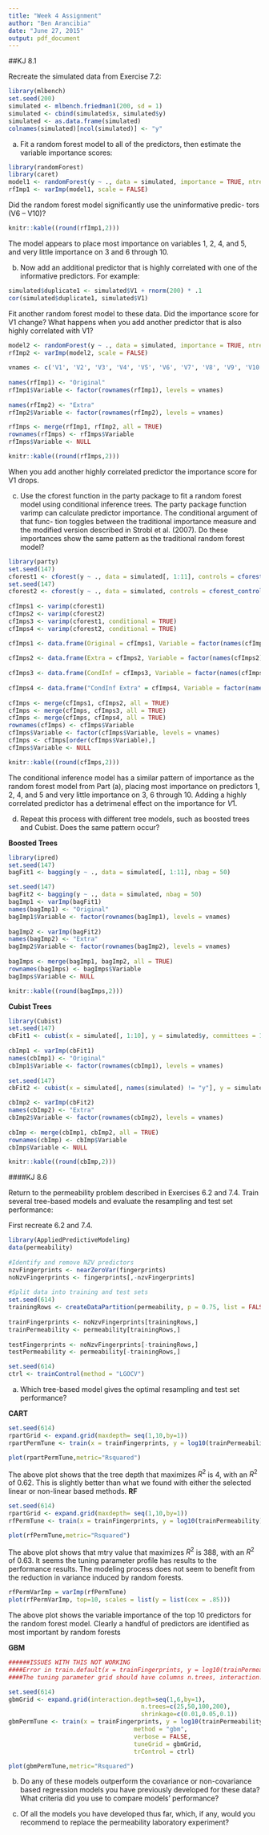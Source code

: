 ```yaml
---
title: "Week 4 Assignment"
author: "Ben Arancibia"
date: "June 27, 2015"
output: pdf_document
---
```


##KJ 8.1

Recreate the simulated data from Exercise 7.2:

```r
library(mlbench)
set.seed(200)
simulated <- mlbench.friedman1(200, sd = 1)
simulated <- cbind(simulated$x, simulated$y)
simulated <- as.data.frame(simulated)
colnames(simulated)[ncol(simulated)] <- "y"
```

a)  Fit a random forest model to all of the predictors, then estimate the variable importance scores:
```r
library(randomForest)
library(caret)
model1 <- randomForest(y ~ ., data = simulated, importance = TRUE, ntree = 1000)
rfImp1 <- varImp(model1, scale = FALSE)
```

Did the random forest model significantly use the uninformative predic- tors (V6 – V10)?

```r
knitr::kable((round(rfImp1,2)))
```

The model appears to place most importance on variables 1, 2, 4, and 5, and very little importance on 3 and 6 through 10.

b) Now add an additional predictor that is highly correlated with one of the informative predictors. For example:
```r
simulated$duplicate1 <- simulated$V1 + rnorm(200) * .1
cor(simulated$duplicate1, simulated$V1)
```

Fit another random forest model to these data. Did the importance score for V1 change? What happens when you add another predictor that is also highly correlated with V1?

```r
model2 <- randomForest(y ~ ., data = simulated, importance = TRUE, ntree = 1000)
rfImp2 <- varImp(model2, scale = FALSE)
              
vnames <- c('V1', 'V2', 'V3', 'V4', 'V5', 'V6', 'V7', 'V8', 'V9', 'V10', 'duplicate1')
              
names(rfImp1) <- "Original"
rfImp1$Variable <- factor(rownames(rfImp1), levels = vnames)
              
names(rfImp2) <- "Extra"
rfImp2$Variable <- factor(rownames(rfImp2), levels = vnames)

rfImps <- merge(rfImp1, rfImp2, all = TRUE)
rownames(rfImps) <- rfImps$Variable
rfImps$Variable <- NULL

knitr::kable((round(rfImps,2)))
```

When you add another highly correlated predictor the importance score for V1 drops. 

c) Use the cforest function in the party package to fit a random forest model using conditional inference trees. The party package function varimp can calculate predictor importance. The conditional argument of that func- tion toggles between the traditional importance measure and the modified version described in Strobl et al. (2007). Do these importances show the same pattern as the traditional random forest model?

```r
library(party)
set.seed(147)
cforest1 <- cforest(y ~ ., data = simulated[, 1:11], controls = cforest_control(ntree = 1000))
set.seed(147)
cforest2 <- cforest(y ~ ., data = simulated, controls = cforest_control(ntree = 1000))
              
cfImps1 <- varimp(cforest1)
cfImps2 <- varimp(cforest2)
cfImps3 <- varimp(cforest1, conditional = TRUE)
cfImps4 <- varimp(cforest2, conditional = TRUE)

cfImps1 <- data.frame(Original = cfImps1, Variable = factor(names(cfImps1), levels = vnames))
              
cfImps2 <- data.frame(Extra = cfImps2, Variable = factor(names(cfImps2), levels = vnames))
              
cfImps3 <- data.frame(CondInf = cfImps3, Variable = factor(names(cfImps3), levels = vnames))
              
cfImps4 <- data.frame("CondInf Extra" = cfImps4, Variable = factor(names(cfImps4), levels = vnames))
              
cfImps <- merge(cfImps1, cfImps2, all = TRUE)
cfImps <- merge(cfImps, cfImps3, all = TRUE)
cfImps <- merge(cfImps, cfImps4, all = TRUE)
rownames(cfImps) <- cfImps$Variable
cfImps$Variable <- factor(cfImps$Variable, levels = vnames)
cfImps <- cfImps[order(cfImps$Variable),]
cfImps$Variable <- NULL

knitr::kable((round(cfImps,2)))
```

The conditional inference model has a similar pattern of importance as the random forest model from Part (a), placing most importance on predictors 1, 2, 4, and 5 and very little importance on 3, 6 through 10.  Adding a highly correlated predictor has a detrimenal effect on the importance for $V1$. 
              
d) Repeat this process with different tree models, such as boosted trees and Cubist. Does the same pattern occur?

__Boosted Trees__
```r
library(ipred)
set.seed(147)
bagFit1 <- bagging(y ~ ., data = simulated[, 1:11], nbag = 50)

set.seed(147)
bagFit2 <- bagging(y ~ ., data = simulated, nbag = 50)
bagImp1 <- varImp(bagFit1)
names(bagImp1) <- "Original"
bagImp1$Variable <- factor(rownames(bagImp1), levels = vnames)
              
bagImp2 <- varImp(bagFit2)
names(bagImp2) <- "Extra"
bagImp2$Variable <- factor(rownames(bagImp2), levels = vnames)
              
bagImps <- merge(bagImp1, bagImp2, all = TRUE)
rownames(bagImps) <- bagImps$Variable
bagImps$Variable <- NULL

knitr::kable((round(bagImps,2)))
```

__Cubist Trees__

```r
library(Cubist)
set.seed(147)
cbFit1 <- cubist(x = simulated[, 1:10], y = simulated$y, committees = 100)
              
cbImp1 <- varImp(cbFit1)
names(cbImp1) <- "Original"
cbImp1$Variable <- factor(rownames(cbImp1), levels = vnames)
              
set.seed(147)
cbFit2 <- cubist(x = simulated[, names(simulated) != "y"], y = simulated$y, committees = 100)

cbImp2 <- varImp(cbFit2)
names(cbImp2) <- "Extra"
cbImp2$Variable <- factor(rownames(cbImp2), levels = vnames)
              
cbImp <- merge(cbImp1, cbImp2, all = TRUE)
rownames(cbImp) <- cbImp$Variable
cbImp$Variable <- NULL

knitr::kable((round(cbImp,2)))

```

####KJ 8.6

Return to the permeability problem described in Exercises 6.2 and 7.4. Train several tree-based models and evaluate the resampling and test set performance:

First recreate 6.2 and 7.4.

```r
library(AppliedPredictiveModeling)
data(permeability)
              
#Identify and remove NZV predictors
nzvFingerprints <- nearZeroVar(fingerprints)
noNzvFingerprints <- fingerprints[,-nzvFingerprints]
              
#Split data into training and test sets
set.seed(614)
trainingRows <- createDataPartition(permeability, p = 0.75, list = FALSE)
              
trainFingerprints <- noNzvFingerprints[trainingRows,]
trainPermeability <- permeability[trainingRows,]
              
testFingerprints <- noNzvFingerprints[-trainingRows,]
testPermeability <- permeability[-trainingRows,]

set.seed(614)
ctrl <- trainControl(method = "LGOCV")
```

(a) Which tree-based model gives the optimal resampling and test set performance?

__CART__ 
```r
set.seed(614)
rpartGrid <- expand.grid(maxdepth= seq(1,10,by=1))
rpartPermTune <- train(x = trainFingerprints, y = log10(trainPermeability), method = "rpart2", tuneGrid = rpartGrid, trControl = ctrl)

plot(rpartPermTune,metric="Rsquared")
```

The above plot shows that the tree depth that maximizes $R^2$ is 4, with an $R^2$  of 0.62. This is slightly better than what we found with either the selected linear or non-linear based methods.
__RF__ 

```r
set.seed(614)
rpartGrid <- expand.grid(maxdepth= seq(1,10,by=1))
rfPermTune <- train(x = trainFingerprints, y = log10(trainPermeability), method = "rf", tuneLength = 10, importance = TRUE, trControl = ctrl)

plot(rfPermTune,metric="Rsquared")
```


The above plot shows that mtry value that maximizes $R^2$ is 388, with an $R^2$ of 0.63. It seems the tuning parameter profile has results to the performance results. The modeling process does not seem to benefit from the reduction in variance induced by random forests. 

```r
rfPermVarImp = varImp(rfPermTune)
plot(rfPermVarImp, top=10, scales = list(y = list(cex = .85)))
```

The above plot shows  the variable importance of the top 10 predictors for the random forest model. Clearly a handful of predictors are identified as most important by random forests

__GBM__ 

```r

######ISSUES WITH THIS NOT WORKING
####Error in train.default(x = trainFingerprints, y = log10(trainPermeability),  : 
####The tuning parameter grid should have columns n.trees, interaction.depth, shrinkage, n.minobsinnode

set.seed(614)
gbmGrid <- expand.grid(interaction.depth=seq(1,6,by=1),
                                     n.trees=c(25,50,100,200),
                                     shrinkage=c(0.01,0.05,0.1))
gbmPermTune <- train(x = trainFingerprints, y = log10(trainPermeability),
                                   method = "gbm",
                                   verbose = FALSE,
                                   tuneGrid = gbmGrid,
                                   trControl = ctrl)

plot(gbmPermTune,metric="Rsquared")
```

(b) Do any of these models outperform the covariance or non-covariance based regression models you have previously developed for these data? What criteria did you use to compare models’ performance?



(c) Of all the models you have developed thus far, which, if any, would you recommend to replace the permeability laboratory experiment?
